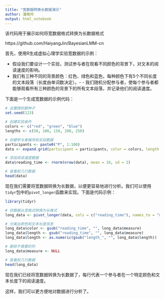 ```yaml
---
title: "宽数据转换长数据演示"
author: 潘晚坷
output: html_notebook
---
```


该代码用于展示如何将宽数据格式转换为长数据格式

https://github.com/HaiyangJin/BayesianLMM-cn


首先，使用R生成虚拟心理学实验宽数据的示例：

- 假设我们要设计一个实验，测试参与者在观看不同颜色的背景下，对文本的阅读速度的影响。
- 我们有三种不同的背景颜色：红色、绿色和蓝色，每种颜色下有5个不同长度的文本段落（长度由单词数决定）。- - 我们随机分配参与者，使每个参与者都能够观看所有三种颜色的背景下的所有文本段落，并记录他们的阅读速度。

下面是一个生成宽数据的示例代码：

```r
# 设置随机数种子
set.seed(123)

# 创建实验条件
colors <- c("red", "green", "blue")
lengths <- c(50, 100, 150, 200, 250)

# 创建参与者编号和实验数据
participants <- paste0("P", 1:100)
data <- expand.grid(participant = participants, color = colors, length = lengths)

# 添加阅读速度数据
data$reading_time <- rnorm(nrow(data), mean = 10, sd = 2)

# 查看前几行数据
head(data)
```


现在我们需要将宽数据转换为长数据，以便更容易地进行分析。我们可以使用`tidyr`包中的`pivot_longer`函数来实现。下面是代码示例：

```r
library(tidyr)

# 将数据从宽格式转换为长格式
long_data <- pivot_longer(data, cols = c("reading_time"), names_to = "measure", values_to = "value")

# 分离出颜色和文本长度信息
long_data$color <- gsub("reading_time", "", long_data$measure)
long_data$length <- gsub("reading_time", "", long_data$measure)
long_data$length <- as.numeric(gsub("length_", "", long_data$length))

# 删除不需要的列
long_data$measure <- NULL

# 查看前几行数据
head(long_data)
```


现在我们已经将宽数据转换为长数据了，每行代表一个参与者在一个特定颜色和文本长度下的阅读速度。

这样，我们可以更方便地对数据进行分析了。


